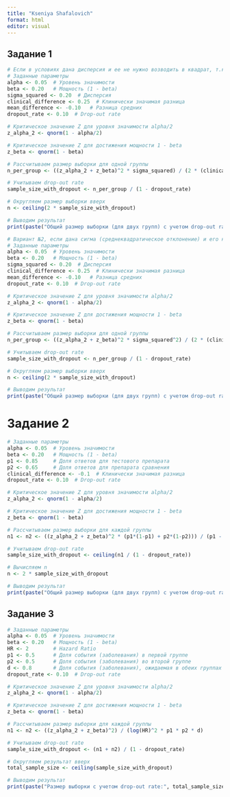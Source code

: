 ---
title: "Kseniya Shafalovich"
format: html
editor: visual
---

## Задание 1

```{r}

# Если в условиях дана дисперсия и ее не нужно возводить в квадрат, т.к. дисперсия и есть квадрат среднеквадратического отклонения (сигма в квадрате)
# Заданные параметры
alpha <- 0.05  # Уровень значимости
beta <- 0.20   # Мощность (1 - beta)
sigma_squared <- 0.20  # Дисперсия
clinical_difference <- 0.25  # Клинически значимая разница
mean_difference <- -0.10   # Разница средних
dropout_rate <- 0.10  # Drop-out rate

# Критическое значение Z для уровня значимости alpha/2
z_alpha_2 <- qnorm(1 - alpha/2)

# Критическое значение Z для достижения мощности 1 - beta
z_beta <- qnorm(1 - beta)

# Рассчитываем размер выборки для одной группы
n_per_group <- ((z_alpha_2 + z_beta)^2 * sigma_squared) / (2 * (clinical_difference - abs(mean_difference))^2)

# Учитываем drop-out rate
sample_size_with_dropout <- n_per_group / (1 - dropout_rate)

# Округляем размер выборки вверх
n <- ceiling(2 * sample_size_with_dropout)

# Выводим результат
print(paste("Общий размер выборки (для двух групп) с учетом drop-out rate:", n))
```

```{r}

# Вариант №2, если дана сигма (среднеквадратическое отклонение) и его нужно возводить в квадрат
# Заданные параметры
alpha <- 0.05  # Уровень значимости
beta <- 0.20   # Мощность (1 - beta)
sigma_squared <- 0.20  # Дисперсия
clinical_difference <- 0.25  # Клинически значимая разница
mean_difference <- -0.10   # Разница средних
dropout_rate <- 0.10  # Drop-out rate

# Критическое значение Z для уровня значимости alpha/2
z_alpha_2 <- qnorm(1 - alpha/2)

# Критическое значение Z для достижения мощности 1 - beta
z_beta <- qnorm(1 - beta)

# Рассчитываем размер выборки для одной группы
n_per_group <- ((z_alpha_2 + z_beta)^2 * sigma_squared^2) / (2 * (clinical_difference - abs(mean_difference))^2)

# Учитываем drop-out rate
sample_size_with_dropout <- n_per_group / (1 - dropout_rate)

# Округляем размер выборки вверх
n <- ceiling(2 * sample_size_with_dropout)

# Выводим результат
print(paste("Общий размер выборки (для двух групп) с учетом drop-out rate:", n))
```

# **Задание 2**

```{r}
# Заданные параметры
alpha <- 0.05  # Уровень значимости
beta <- 0.20   # Мощность (1 - beta)
p1 <- 0.85     # Доля ответов для тестового препарата
p2 <- 0.65     # Доля ответов для препарата сравнения
clinical_difference <- -0.1  # Клинически значимая разница
dropout_rate <- 0.10  # Drop-out rate

# Критическое значение Z для уровня значимости alpha/2
z_alpha_2 <- qnorm(1 - alpha/2)

# Критическое значение Z для достижения мощности 1 - beta
z_beta <- qnorm(1 - beta)

# Рассчитываем размер выборки для каждой группы
n1 <- n2 <- ((z_alpha_2 + z_beta)^2 * (p1*(1-p1) + p2*(1-p2))) / (p1 - p2 - clinical_difference)^2

# Учитываем drop-out rate
sample_size_with_dropout <- ceiling(n1 / (1 - dropout_rate))

# Вычисляем n 
n <- 2 * sample_size_with_dropout

# Выводим результат
print(paste("Общий размер выборки (для двух групп) с учетом drop-out rate:", n))
```

## **Задание 3**

```{r}
# Заданные параметры
alpha <- 0.05  # Уровень значимости
beta <- 0.20   # Мощность (1 - beta)
HR <- 2        # Hazard Ratio
p1 <- 0.5      # Доля события (заболевания) в первой группе
p2 <- 0.5      # Доля события (заболевания) во второй группе
d <- 0.8       # Доля события (заболевания), ожидаемая в обеих группах
dropout_rate <- 0.10  # Drop-out rate

# Критическое значение Z для уровня значимости alpha/2
z_alpha_2 <- qnorm(1 - alpha/2)

# Критическое значение Z для достижения мощности 1 - beta
z_beta <- qnorm(1 - beta)

# Рассчитываем размер выборки для каждой группы
n1 <- n2 <- ((z_alpha_2 + z_beta)^2) / (log(HR)^2 * p1 * p2 * d)

# Учитываем drop-out rate
sample_size_with_dropout <- (n1 + n2) / (1 - dropout_rate)

# Округляем результат вверх
total_sample_size <- ceiling(sample_size_with_dropout)

# Выводим результат
print(paste("Размер выборки с учетом drop-out rate:", total_sample_size))
```
